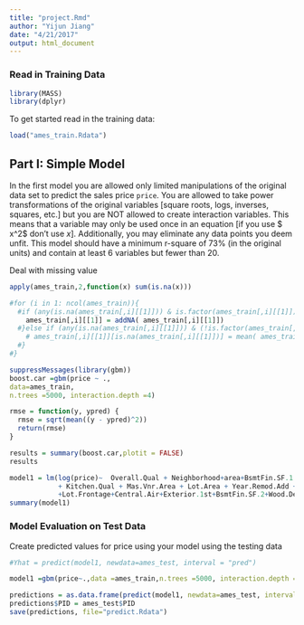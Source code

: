 ```yaml
---
title: "project.Rmd"
author: "Yijun Jiang"
date: "4/21/2017"
output: html_document
---
```

### Read in Training Data
```r
library(MASS)
library(dplyr)
```

To get started read in the training data:
```r
load("ames_train.Rdata")
```
## Part I: Simple Model

In the first model you are allowed only limited manipulations of the original data set to predict the sales price `price`. You are allowed to take power transformations of the original variables [square roots, logs, inverses, squares, etc.] but you are NOT allowed to create interaction variables. This means that a variable may only be used once in an equation [if you use $ x^2$ don’t use $x$]. Additionally, you may eliminate any data points you deem unfit. This model should have a minimum r-square of 73% (in the original units) and contain at least 6 variables but fewer than 20.   

Deal with missing value
```r
apply(ames_train,2,function(x) sum(is.na(x)))
```

```r
#for (i in 1: ncol(ames_train)){
  #if (any(is.na(ames_train[,i][[1]])) & is.factor(ames_train[,i][[1]])){
    ames_train[,i][[1]] = addNA( ames_train[,i][[1]])
  #}else if (any(is.na(ames_train[,i][[1]])) & (!is.factor(ames_train[,i][[1]]))){
    # ames_train[,i][[1]][is.na(ames_train[,i][[1]])] = mean( ames_train[,i][[1]][!is.na(ames_train[,i][[1]])])
  #}
#}
```

```r
suppressMessages(library(gbm))
boost.car =gbm(price ~ .,
data=ames_train,
n.trees =5000, interaction.depth =4)
```
```r
rmse = function(y, ypred) {
  rmse = sqrt(mean((y - ypred)^2))
  return(rmse)
}
```

```r
results = summary(boost.car,plotit = FALSE)
results
```

```r
model1 = lm(log(price)~  Overall.Qual + Neighborhood+area+BsmtFin.SF.1 + Total.Bsmt.SF+Bsmt.Qual +Garage.Area
            + Kitchen.Qual + Mas.Vnr.Area + Lot.Area + Year.Remod.Add + Overall.Cond+Year.Built
            +Lot.Frontage+Central.Air+Exterior.1st+BsmtFin.SF.2+Wood.Deck.SF+MS.Zoning,data =ames_train)
summary(model1)
```
### Model Evaluation on Test Data
Create predicted values for price using your model using the testing data

```r
#Yhat = predict(model1, newdata=ames_test, interval = "pred")
```


```r
model1 =gbm(price~.,data =ames_train,n.trees =5000, interaction.depth =15)
```


```r
predictions = as.data.frame(predict(model1, newdata=ames_test, interval = "pred",n.trees = 5000))
predictions$PID = ames_test$PID
save(predictions, file="predict.Rdata")
```
